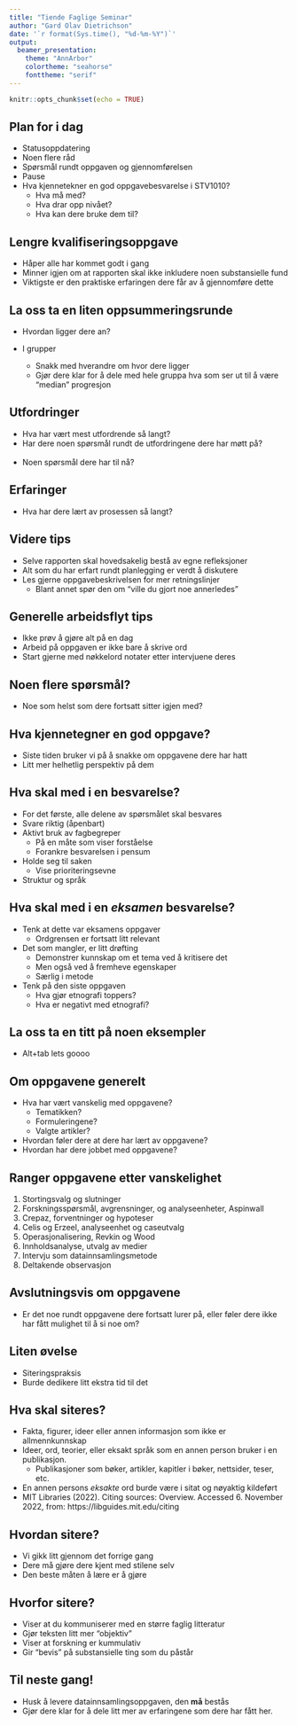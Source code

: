 ```yaml
---
title: "Tiende Faglige Seminar"
author: "Gard Olav Dietrichson"
date: '`r format(Sys.time(), "%d-%m-%Y")`'
output: 
  beamer_presentation:
    theme: "AnnArbor"
    colortheme: "seahorse"
    fonttheme: "serif"
---
```


```r
knitr::opts_chunk$set(echo = TRUE)
```

## Plan for i dag

- Statusoppdatering
- Noen flere råd
- Spørsmål rundt oppgaven og gjennomførelsen
- Pause
- Hva kjennetekner en god oppgavebesvarelse i STV1010?
  - Hva må med?
  - Hva drar opp nivået?
  - Hva kan dere bruke dem til?

## Lengre kvalifiseringsoppgave

- Håper alle har kommet godt i gang
- Minner igjen om at rapporten skal ikke inkludere noen substansielle fund
- Viktigste er den praktiske erfaringen dere får av å gjennomføre dette

## La oss ta en liten oppsummeringsrunde

- Hvordan ligger dere an? 
 
- I grupper
  - Snakk med hverandre om hvor dere ligger
  - Gjør dere klar for å dele med hele gruppa hva som ser ut til å være "median" progresjon 
  
## Utfordringer

- Hva har vært mest utfordrende så langt?
- Har dere noen spørsmål rundt de utfordringene dere har møtt på?
<br> <br>
- Noen spørsmål dere har til nå?

## Erfaringer

- Hva har dere lært av prosessen så langt?

## Videre tips

- Selve rapporten skal hovedsakelig bestå av egne refleksjoner
- Alt som du har erfart rundt planlegging er verdt å diskutere
- Les gjerne oppgavebeskrivelsen for mer retningslinjer
  - Blant annet spør den om "ville du gjort noe annerledes"

## Generelle arbeidsflyt tips

- Ikke prøv å gjøre alt på en dag
- Arbeid på oppgaven er ikke bare å skrive ord
- Start gjerne med nøkkelord notater etter intervjuene deres

## Noen flere spørsmål?

- Noe som helst som dere fortsatt sitter igjen med?

## Hva kjennetegner en god oppgave?

- Siste tiden bruker vi på å snakke om oppgavene dere har hatt
- Litt mer helhetlig perspektiv på dem

## Hva skal med i en besvarelse?

- For det første, alle delene av spørsmålet skal besvares
- Svare riktig (åpenbart)
- Aktivt bruk av fagbegreper
  - På en måte som viser forståelse
  - Forankre besvarelsen i pensum
- Holde seg til saken
  - Vise prioriteringsevne
- Struktur og språk

## Hva skal med i en *eksamen* besvarelse?

- Tenk at dette var eksamens oppgaver
  - Ordgrensen er fortsatt litt relevant
- Det som mangler, er litt drøfting
  - Demonstrer kunnskap om et tema ved å kritisere det
  - Men også ved å fremheve egenskaper
  - Særlig i metode
- Tenk på den siste oppgaven
  - Hva gjør etnografi toppers?
  - Hva er negativt med etnografi?

## La oss ta en titt på noen eksempler

- Alt+tab lets goooo

## Om oppgavene generelt

- Hva har vært vanskelig med oppgavene?
  - Tematikken?
  - Formuleringene?
  - Valgte artikler?
- Hvordan føler dere at dere har lært av oppgavene?
- Hvordan har dere jobbet med oppgavene?

## Ranger oppgavene etter vanskelighet

1. Stortingsvalg og slutninger
2. Forskningsspørsmål, avgrensninger, og analyseenheter, Aspinwall
3. Crepaz, forventninger og hypoteser
4. Celis og Erzeel, analyseenhet og caseutvalg
5. Operasjonalisering, Revkin og Wood
6. Innholdsanalyse, utvalg av medier
7. Intervju som datainnsamlingsmetode
8. Deltakende observasjon

## Avslutningsvis om oppgavene

- Er det noe rundt oppgavene dere fortsatt lurer på, eller føler dere ikke har fått mulighet til å si noe om?

## Liten øvelse

- Siteringspraksis
- Burde dedikere litt ekstra tid til det

## Hva skal siteres?

- Fakta, figurer, ideer eller annen informasjon som ikke er allmennkunnskap
- Ideer, ord, teorier, eller eksakt språk som en annen person bruker i en publikasjon. 
  - Publikasjoner som bøker, artikler, kapitler i bøker, nettsider, teser, etc. 
- En annen persons *eksakte* ord burde være i sitat og nøyaktig kildeført
- MIT Libraries (2022). Citing sources: Overview. Accessed 6. November 2022, from: https://libguides.mit.edu/citing 

## Hvordan sitere?

- Vi gikk litt gjennom det forrige gang
- Dere må gjøre dere kjent med stilene selv
- Den beste måten å lære er å gjøre

## Hvorfor sitere?

- Viser at du kommuniserer med en større faglig litteratur
- Gjør teksten litt mer "objektiv" 
- Viser at forskning er kummulativ
- Gir "bevis" på substansielle ting som du påstår 

## Til neste gang!

- Husk å levere datainnsamlingsoppgaven, den **må** bestås
- Gjør dere klar for å dele litt mer av erfaringene som dere har fått her.